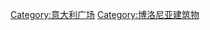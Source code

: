 {{Commonscat|Squares in Bologna}}
[[Category:意大利广场|Category:意大利广场]]
[[Category:博洛尼亚建筑物|Category:博洛尼亚建筑物]]